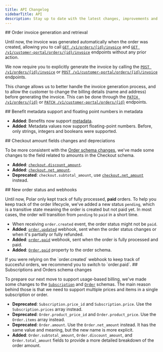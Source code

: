 ```yaml
---
title: API Changelog
sidebarTitle: API
description: Stay up to date with the latest changes, improvements and deprecations to the Polar API.
---
```


<Update label="2025-06-02">
  ## Order invoice generation and retrieval

Until now, the invoice was generated automatically when the order was created, allowing you to call [`GET /v1/orders/{id}/invoice`](/api-reference/orders/get-invoice) and [`GET /v1/customer-portal/orders/{id}/invoice`](/api-reference/customer-portal/orders/get-invoice) endpoints without any prior action.

We now require you to explicitly generate the invoice by calling the [`POST /v1/orders/{id}/invoice`](/api-reference/orders/post-invoice) or [`POST /v1/customer-portal/orders/{id}/invoice`](/api-reference/customer-portal/orders/post-invoice) endpoints.

This change allows us to better handle the invoice generation process, and to allow the customer to change the billing details (name and address) before generating the invoice. This can be done through the [`PATCH /v1/orders/{id}`](/api-reference/orders/patch) or [`PATCH /v1/customer-portal/orders/{id}`](/api-reference/customer-portal/orders/patch) endpoints.

</Update>

<Update label="2025-04-16">
  ## Benefit metadata support and floating point numbers in metadata

- <Icon icon="check" size={16} color="green" /> **Added**: Benefits now support
  [metadata](/api-reference/benefits/create#body-metadata).
- <Icon icon="check" size={16} color="green" /> **Added**: Metadata values now
  support floating-point numbers. Before, only strings, integers and booleans
  were supported.

</Update>

<Update label="2025-03-25">
  ## Checkout amount fields changes and depreciations

To be more consistent with the [Order schema changes](#2025-03-14), we've made some changes to the field related to amounts in the Checkout schema.

- <Icon icon="check" size={16} color="green" /> **Added**:
  [`checkout.discount_amount`](/api-reference/checkouts/get-session#response-discount-amount).
- <Icon icon="check" size={16} color="green" /> **Added**:
  [`checkout.net_amount`](/api-reference/checkouts/get-session#response-net-amount).
- <Icon icon="circle-exclamation" size={16} color="orange" /> **Deprecated**:
  `checkout.subtotal_amount`, use
  [`checkout.net_amount`](/api-reference/checkouts/get-session#response-net-amount)
  instead.

</Update>

<Update label="2025-03-20">
  ## New order status and webhooks

Until now, Polar only kept track of fully processed, **paid** orders. To help you keep track of the order lifecycle, we've added a new status `pending`, which is a transitive state meaning the order is created but not paid yet. In most cases, the order will transition from `pending` to `paid` in a short time.

- <Icon icon="circle-exclamation" size={16} color="orange" /> When receiving
  `order.created` event, the order status might not be `paid`.
- <Icon icon="check" size={16} color="green" /> **Added**:
  [`order.updated`](/api-reference/webhooks/order.updated) webhook, sent when
  the order status changes or when it's partially or fully refunded.
- <Icon icon="check" size={16} color="green" /> **Added**:
  [`order.paid`](/api-reference/webhooks/order.paid) webhook, sent when the
  order is fully processed and paid.
- <Icon icon="check" size={16} color="green" /> **Added**:
  [`Order.paid`](/api-reference/orders/get#response-paid) property to the order
  schema.

<Info>
  If you were relying on the `order.created` webhook to keep track of succesful
  orders, we recommend you to switch to `order.paid`.
</Info>

</Update>

<Update label="2025-03-14">
  ## Subscriptions and Orders schema changes

To prepare our next move to support usage-based billing, we've made some changes to the [`Subscription`](/api-reference/subscriptions/get) and [`Order`](/api-reference/orders/get) schemas. The main reason behind those is that we need to support multiple prices and items in a single subscription or order.

- <Icon icon="circle-exclamation" size={16} color="orange" /> **Deprecated**:
  `Subscription.price_id` and `Subscription.price`. Use the
  `Subscription.prices` array instead.
- <Icon icon="circle-exclamation" size={16} color="orange" /> **Deprecated**:
  `Order.product_price_id` and `Order.product_price`. Use the `Order.items`
  array instead.
- <Icon icon="circle-exclamation" size={16} color="orange" /> **Deprecated**:
  `Order.amount`. Use the `Order.net_amount` instead. It has the same value and
  meaning, but the new name is more explicit.
- <Icon icon="check" size={16} color="green" /> **Added**:
  `Order.subtotal_amount`, `Order.discount_amount`, and `Order.total_amount`
  fields to provide a more detailed breakdown of the order amount.

</Update>
